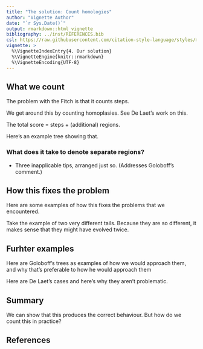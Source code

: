 ```yaml
---
title: "The solution: Count homologies"
author: "Vignette Author"
date: "`r Sys.Date()`"
output: rmarkdown::html_vignette
bibliography: ../inst/REFERENCES.bib
csl: https://raw.githubusercontent.com/citation-style-language/styles/master/apa-old-doi-prefix.csl
vignette: >
  %\VignetteIndexEntry{4. Our solution}
  %\VignetteEngine{knitr::rmarkdown}
  %\VignetteEncoding{UTF-8}
---
```


## What we count
The problem with the Fitch is that it counts steps.

We get around this by counting homoplasies.
See De Laet's work on this.

The total score = steps + (additional) regions.

Here's an example tree showing that.

### What does it take to denote separate regions?
- Three inapplicable tips, arranged just so.
(Addresses Goloboff's comment.)

## How this fixes the problem

Here are some examples of how this fixes the problems that we encountered.

Take the example of two very different tails.  Because they are so different,
it makes sense that they might have evolved twice.


## Furhter examples

Here are Goloboff's trees as examples of how we would approach them, and why that's preferable to how he would approach them

Here are De Laet's cases and here's why they aren't problematic.


## Summary

<!--
For the first process, denote for each tip whether it has an applicable token, an inapplicable token, or both, and use the standard Fitch algorithm to reconstruct the state of each internal node, reconstructing ambiguous nodes on the uppass as applicable".  (It might not take more than another sentence or two to put this clearly enough that a non-initiated reader could understand it.)
-->

We can show that this produces the correct behaviour.  But how do we count this in practice?


## References

